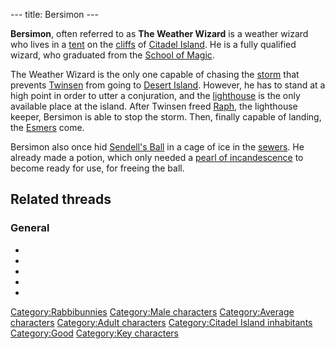 ---
title: Bersimon
---

{{Character|
Name=Bersimon|
Image=MAGE.jpg|
Race=[[Rabbibunny]]|
Gender=Male|
Size=Medium|
Age=Adult}}

'''Bersimon''', often referred to as '''The Weather Wizard''' is a weather wizard who lives in a [[Weather Wizard tent|tent]] on the [[cliffs]] of [[Citadel Island]]. He is a fully qualified wizard, who graduated from the [[School of Magic]].

The Weather Wizard is the only one capable of chasing the [[storm]] that prevents [[Twinsen]] from going to [[Desert Island]]. However, he has to stand at a high point in order to utter a conjuration, and the [[lighthouse]] is the only available place at the island. After Twinsen freed [[Raph]], the lighthouse keeper, Bersimon is able to stop the storm. Then, finally capable of landing, the [[Esmers]] come.

Bersimon also once hid [[Sendell's Ball]] in a cage of ice in the [[Citadel Island sewers|sewers]]. He already made a potion, which only needed a [[pearl of incandescence]] to become ready for use, for freeing the ball.

==Related threads==
===General===
* {{thread|id=8965|title=Toss Up Compensate Match}}
* {{thread|id=8895|title=Second Semi of the Toss Up!}}
* {{thread|id=6441|title=Bersimon's note}}
* {{thread|id=3078|title=The Weather Wizard~}}
* {{thread|id=155|title=Twinsun - a happy jolly place? I THINK NOT}}

[[Category:Rabbibunnies]]
[[Category:Male characters]]
[[Category:Average characters]]
[[Category:Adult characters]]
[[Category:Citadel Island inhabitants]]
[[Category:Good]]
[[Category:Key characters]]